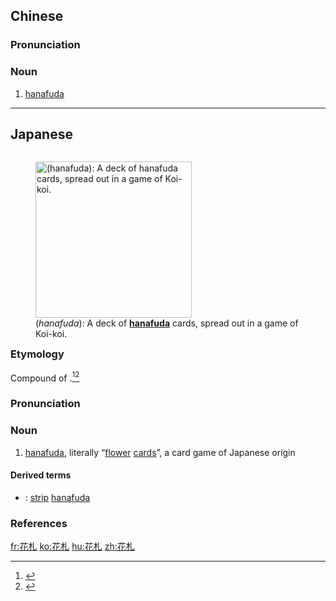 ==Chinese==
{{zh-forms}}
{{wikipedia|lang=zh}}

===Pronunciation===
{{zh-pron
|m=huāzhá
|cat=n
}}

===Noun===
{{zh-noun}}

# {{lb|zh|card games}} [[hanafuda]]

----

==Japanese==
<div style="float:right;">
{{wikipedia|lang=ja}}
{{wikipedia|Hanafuda}}
[[File:Koi-Koi Setup.jpg|thumb|250px|right|{{lang|ja|花札}} (''hanafuda''): A deck of '''[[hanafuda]]''' cards, spread out in a game of Koi-koi.]]
</div>
{{ja-kanjitab|yomi=k|はな|ふだ}}

===Etymology===
Compound of {{compound|lang=ja|sort=はなふだ|花|tr1=hana|t1=flower|札|tr2=fuda|t2=card}}.<ref name="KDJ">{{R:Kokugo Dai Jiten}}</ref><ref name="DJR">{{R:Daijirin}}</ref>

===Pronunciation===
{{ja-pron|yomi=k|はなふだ|acc=2|acc_ref=DJR|acc2=0|acc2_ref=DJR}}

===Noun===
{{ja-noun|はなふだ}}

# {{lb|ja|card games|sort=はなふだ}} [[hanafuda]], literally “[[flower]] [[card]]s”, a card game of Japanese origin

====Derived terms====
* {{ja-r|脱衣花札|だつい はなふだ}}: [[strip]] [[hanafuda]]

===References===
<references/>

[[fr:花札]]
[[ko:花札]]
[[hu:花札]]
[[zh:花札]]